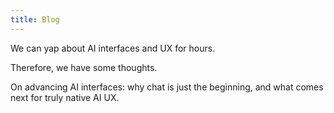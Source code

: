 ```yaml
---
title: Blog
---
```


We can yap about AI interfaces and UX for hours.

Therefore, we have some thoughts.

<CardGroup cols={2}>
	<Card
		title='How we became obsessed with AI interfaces'
		icon='pen'
		href='/blog/on-advancing-ai-interfaces'>
		On advancing AI interfaces: why chat is just the beginning, and what comes
		next for truly native AI UX.
	</Card>
</CardGroup>
